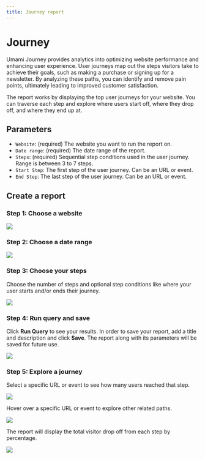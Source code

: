 ```yaml
---
title: Journey report
---
```


# Journey

Umami Journey provides analytics into optimizing website performance and enhancing user experience. User journeys map out the steps
visitors take to achieve their goals, such as making a purchase or signing up for a newsletter. By analyzing these paths,
you can identify and remove pain points, ultimately leading to improved customer satisfaction.

The report works by displaying the top user journeys for your website. You can traverse each step and explore where users start off, where they drop off,
and where they end up at.

## Parameters

- `Website`: (required) The website you want to run the report on.
- `Date range`: (required) The date range of the report.
- `Steps`: (required) Sequential step conditions used in the user journey. Range is between 3 to 7 steps.
- `Start Step`: The first step of the user journey. Can be an URL or event.
- `End Step`: The last step of the user journey. Can be an URL or event.

## Create a report

### Step 1: Choose a website

<img src="/images/v2/journey-website.png" />

### Step 2: Choose a date range

<img src="/images/v2/journey-date-range.png" />

### Step 3: Choose your steps

Choose the number of steps and optional step conditions like where your user starts and/or ends their journey.

<img src="/images/v2/journey-steps.png" />

### Step 4: Run query and save

Click **Run Query** to see your results. In order to save your report, add a title and description and click **Save**.
The report along with its parameters will be saved for future use.

<img src="/images/v2/journey-details.png" />

### Step 5: Explore a journey

Select a specific URL or event to see how many users reached that step.

<img src="/images/v2/journey-select-node.png" />

Hover over a specific URL or event to explore other related paths.

<img src="/images/v2/journey-hover-node.png" />

The report will display the total visitor drop off from each step by percentage.

<img src="/images/v2/journey-drop-off.png" />
